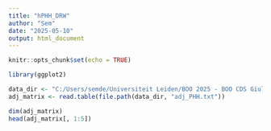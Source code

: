 ```yaml
---
title: "hPHH_DRW"
author: "Sem"
date: "2025-05-10"
output: html_document
---
```


```r
knitr::opts_chunk$set(echo = TRUE)
```

```r
library(ggplot2)
```

```r
data_dir <- "C:/Users/semde/Universiteit Leiden/BOO 2025 - BOO CDS Giulia team - BOO CDS Giulia team/Students/Sem/Data/PHH_TXG-MAPr"
adj_matrix <- read.table(file.path(data_dir, "adj_PHH.txt"))
```

```r
dim(adj_matrix)
head(adj_matrix[, 1:5])
```

